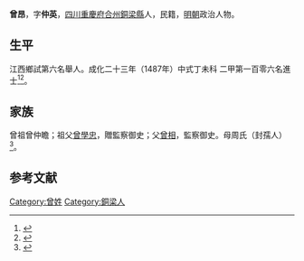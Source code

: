 {{明清人物信息框
| 姓名 = 曾昂
| 原名 =
| 圖片名稱= 
| 圖片大小 =
| 圖片說明 = 
| 最高職務 =
| 國家 = 大明 
| 爵位 =
| 籍貫 = [[四川|四川]][[重慶府|重慶府]][[合州|合州]][[銅梁縣|銅梁縣]]
| 族裔 = 
| 字號 = 
| 諡號 =
| 出生日期 = 六月初六日
| 出生地點 =
| 逝世日期 = 卒年不詳 
| 逝世地點 =
| 墓葬 =
| 配偶 = 來氏、趙氏
| 親屬 = 
| 出身 =
* 正統七年壬戌科進士
| 經歷 =
| 著作 = 
}}

'''曾昂'''{{BD|1415年||？年||}}，字'''仲英'''，[[四川|四川]][[重慶府|重慶府]][[合州|合州]][[銅梁縣|銅梁縣]]人，民籍，[[明朝|明朝]]政治人物。

== 生平 ==
江西鄉試第六名舉人。成化二十三年（1487年）中式丁未科<!---會試第三百七名--->二甲第一百零六名進士<ref>{{Cite book|title=《[[皇明贡举考|皇明贡举考]]》卷五|last=（明）[[张朝瑞|张朝瑞]]|first=|publisher=《续修四库全书》史部第828册|year=|isbn=|location=|pages=}}</ref><ref>{{Cite book|title=贡举志五种 上|last=鲁小俊，江俊伟著|first=|publisher=武汉：武汉大学出版社|year=2009|isbn=978-7-307-07043-1|location=|pages=256-258}}</ref>。

== 家族 ==
曾祖曾仲瞻；祖父[[曾學忠|曾學忠]]，贈監察御史；父[[曾相|曾相]]，監察御史。母周氏（封孺人）<ref>{{Cite book|title=天一阁藏明代科举录选刊 登科录 点校本|last=龚延明主编|first=|publisher=宁波出版社|year=2016|isbn=978-7-5526-2320-8|location=宁波|pages=|quote=《天一閣藏明代科舉錄選刊.登科錄》之《成化二十三年進士登科錄》}}</ref>。

==参考文献==
{{reflist}}

{{成化二十三年丁未科殿試金榜}}

{{Authority control}}

{{DEFAULTSORT:}}
[[Category:曾姓|Category:曾姓]]
[[Category:銅梁人|Category:銅梁人]]